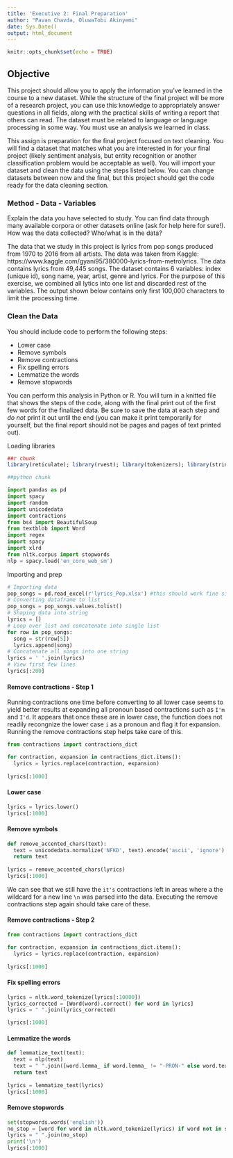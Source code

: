 ```yaml
---
title: 'Executive 2: Final Preparation'
author: "Pavan Chavda, OluwaTobi Akinyemi"
date: Sys.Date()
output: html_document
---
```


```r
knitr::opts_chunk$set(echo = TRUE)
```

## Objective

This project should allow you to apply the information you've learned in the course to a new dataset. While the structure of the final project will be more of a research project, you can use this knowledge to appropriately answer questions in all fields, along with the practical skills of writing a report that others can read. The dataset must be related to language or language processing in some way. You must use an analysis we learned in class. 

This assign is preparation for the final project focused on text cleaning. You will find a dataset that matches what you are interested in for your final project (likely sentiment analysis, but entity recognition or another classification problem would be acceptable as well). You will import your dataset and clean the data using the steps listed below. You can change datasets between now and the final, but this project should get the code ready for the data cleaning section. 

### Method - Data - Variables

Explain the data you have selected to study. You can find data through many available corpora or other datasets online (ask for help here for sure!). How was the data collected? Who/what is in the data?

The data that we study in this project is lyrics from pop songs produced from 1970 to 2016 from all artists. The data was taken from Kaggle: https://www.kaggle.com/gyani95/380000-lyrics-from-metrolyrics. The data contains lyrics from 49,445 songs. The dataset contains 6 variables: index (unique id), song name, year, artist, genre and lyrics. For the purpose of this exercise, we combined all lytics into one list and discarded rest of the variables. The output shown below contains only first 100,000 characters to limit the processing time.


### Clean the Data

You should include code to perform the following steps:

- Lower case
- Remove symbols
- Remove contractions
- Fix spelling errors
- Lemmatize the words
- Remove stopwords 

You can perform this analysis in Python or R. You will turn in a knitted file that shows the steps of the code, along with the final print out of the first few words for the finalized data. Be sure to save the data at each step and *do not* print it out until the end (you can make it print temporarily for yourself, but the final report should not be pages and pages of text printed out).

Loading libraries
```r
##r chunk
library(reticulate); library(rvest); library(tokenizers); library(stringi); library(textclean); library(stringr); library(hunspell); library(textstem); library(stopwords); library(tm); library(wordnet); library("tagger"); library(dplyr); library(RDRPOSTagger); library(wordnet); library(readxl); library(dplyr)
```

```python
##python chunk

import pandas as pd
import spacy
import random
import unicodedata
import contractions
from bs4 import BeautifulSoup
from textblob import Word
import regex
import spacy
import xlrd
from nltk.corpus import stopwords
nlp = spacy.load('en_core_web_sm')
```

Importing and prep
```python
# Importing data
pop_songs = pd.read_excel(r'lyrics_Pop.xlsx') #this should work fine since the dataset is in the same folder with your soruce file
# Converting dataframe to list 
pop_songs = pop_songs.values.tolist()
# Shaping data into string
lyrics = []
# Loop over list and concatenate into single list
for row in pop_songs:
  song = str(row[5])
  lyrics.append(song)
# Concatenate all songs into one string
lyrics = ' '.join(lyrics)
# View first few lines 
lyrics[:200]
```

#### Remove contractions - Step 1

Running contractions one time before converting to all lower case seems to yield better results at expanding all pronoun based contractions such as `I'm` and `I'd`. It appears that once these are in lower case, the function does not readily recongnize the lower case `i` as a pronoun and flag it for expansion. Running the remove contractions step helps take care of this.

```python
from contractions import contractions_dict

for contraction, expansion in contractions_dict.items():
  lyrics = lyrics.replace(contraction, expansion)
  
lyrics[:1000]
```

#### Lower case


```python

lyrics = lyrics.lower()
lyrics[:1000]
```

#### Remove symbols
```python
def remove_accented_chars(text):
  text = unicodedata.normalize('NFKD', text).encode('ascii', 'ignore').decode('utf-8', 'ignore')
  return text
  
lyrics = remove_accented_chars(lyrics)
lyrics[:1000]
```

We can see that we still have the `it's` contractions left in areas where a the wildcard for a new line `\n` was parsed into the data. Executing the remove contractions step again should take care of these.

#### Remove contractions - Step 2
```python
from contractions import contractions_dict

for contraction, expansion in contractions_dict.items():
  lyrics = lyrics.replace(contraction, expansion)
  
lyrics[:1000]
```


#### Fix spelling errors
```python
lyrics = nltk.word_tokenize(lyrics[:10000])
lyrics_corrected = [Word(word).correct() for word in lyrics]
lyrics = " ".join(lyrics_corrected)

lyrics[:1000]
```

#### Lemmatize the words
```python
def lemmatize_text(text):
  text = nlp(text)
  text = " ".join([word.lemma_ if word.lemma_ != "-PRON-" else word.text for word in text])
  return text
  
lyrics = lemmatize_text(lyrics)
lyrics[:1000]
```

#### Remove stopwords
```python
set(stopwords.words('english'))
no_stop = [word for word in nltk.word_tokenize(lyrics) if word not in stopwords.words('english')]
lyrics = " ".join(no_stop)
print('\n')
lyrics[:1000]
```